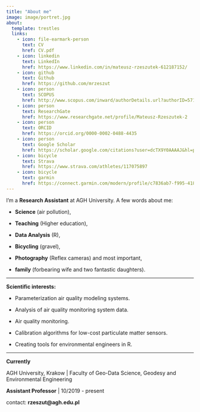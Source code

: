 ---
title: "About me"
image: image/portret.jpg
about:
  template: trestles
  links:
    - icon: file-earmark-person
      text: CV
      href: CV.pdf
    - icon: linkedin
      text: LinkedIn
      href: https://www.linkedin.com/in/mateusz-rzeszutek-612187152/
    - icon: github
      text: Github
      href: https://github.com/mrzeszut
    - icon: person
      text: SCOPUS
      href: http://www.scopus.com/inward/authorDetails.url?authorID=57193075220&partnerID=MN8TOARS
    - icon: person
      text: ResearchGate
      href: https://www.researchgate.net/profile/Mateusz-Rzeszutek-2
    - icon: person
      text: ORCID
      href: https://orcid.org/0000-0002-0488-4435
    - icon: person
      text: Google Scholar
      href: https://scholar.google.com/citations?user=dcTX9Y0AAAAJ&hl=pl
    - icon: bicycle
      text: Strava
      href: https://www.strava.com/athletes/117075897
    - icon: bicycle
      text: garmin
      href: https://connect.garmin.com/modern/profile/c7836ab7-f995-418c-aadd-520262247e1f
---

I'm a **Research Assistant** at AGH University. A few words about me:

-   **Science** (air pollution),

-   **Teaching** (Higher education),

-   **Data Analysis** (R),

-   **Bicycling** (gravel),

-   **Photography** (Reflex cameras) and most important,

-   **family** (forbearing wife and two fantastic daughters).

------------------------------------------------------------------------

**Scientific interests:**

-   Parameterization air quality modeling systems.

-   Analysis of air quality monitoring system data.

-   Air quality monitoring.

-   Calibration algorithms for low-cost particulate matter sensors.

-   Creating tools for environmental engineers in R.

------------------------------------------------------------------------

**Currently**

AGH University, Krakow \| Faculty of Geo-Data Science, Geodesy and Environmental Engineering

**Assistant Professor** \| 10/2019 - present

contact: **rzeszut\@agh.edu.pl**
